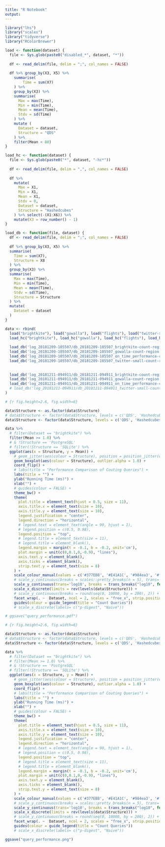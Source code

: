 ```yaml
---
title: "R Notebook"
output: 
---
```


```r
library("lhs")
library("scales")
library("tidyverse")
library("RColorBrewer")
```

```r
load <- function(dataset) {
  file <- Sys.glob(paste0("disabled_*", dataset, "*"))
  
  df <- read_delim(file, delim = ";", col_names = FALSE)
  
  df %>% group_by(X3, X5) %>%
    summarise(
        Time = sum(X7)
    ) %>% 
    group_by(X3) %>%
    summarise(
      Max = max(Time),
      Min = min(Time),
      Mean = mean(Time),
      Stdv = sd(Time)
    ) %>% 
    mutate (
      Dataset = dataset,
      Structure = "QDS"
    ) %>% 
    filter(Mean < 80)
}
```

```r
load_hc <- function(dataset) {
  file <- Sys.glob(paste0("*", dataset, "-hc*"))
  
  df <- read_delim(file, delim = ",", col_names = FALSE)
  
  df %>% 
    mutate(
      Max = X1,
      Min = X1,
      Mean = X1,
      Stdv = 0,
      Dataset = dataset,
      Structure = "Hashedcubes"
    ) %>% select(-(X1:X6)) %>%
    mutate(X3 = row_number() - 1)
}
```

```r
load_db <- function(file, dataset) {
  df <- read_delim(file, delim = ";", col_names = FALSE)
  
  df %>% group_by(X3, X5) %>%
  summarise(
    Time = sum(X7),
    Structure = X8
  ) %>%
  group_by(X3) %>%
  summarise(
    Max = max(Time),
    Min = min(Time),
    Mean = mean(Time),
    Stdv = sd(Time),
    Structure = Structure
  ) %>%
  mutate(
    Dataset = dataset
  )
}
```

```r
data <- rbind(
  load("brightkite"), load("gowalla"), load("flights"), load("twitter-small"),
  load_hc("brightkite"), load_hc("gowalla"), load_hc("flights"), load_hc("twitter-small"),
  
  load_db('log_20181209-105507/db_20181209-105507_brightkite-count-region.csv', 'brightkite'),
  load_db('log_20181209-105507/db_20181209-105507_gowalla-count-region.csv', 'gowalla'),
  load_db('log_20181209-105507/db_20181209-105507_on_time_performance-count-region.csv', 'flights'),
  load_db('log_20181209-105507/db_20181209-105507_twitter-small-count-region.csv', 'twitter-small'),
  
  
  load_db('log_20181211-094911/db_20181211-094911_brightkite-count-region.csv', 'brightkite'),
  load_db('log_20181211-094911/db_20181211-094911_gowalla-count-region.csv', 'gowalla'),
  load_db('log_20181211-094911/db_20181211-094911_on_time_performance-count-region.csv', 'flights')
  # load_db('log_20181211-094911/db_20181211-094911_twitter-small-count-region.csv', 'twitter-small')
)
```

```r
# {r fig.height=2.6, fig.width=6}

data$Structure <- as.factor(data$Structure)
# data$Structure <- factor(data$Structure, levels = c('QDS', 'Hashedcubes', 'PostgreSQL', 'MonetDB'))
data$Structure <- factor(data$Structure, levels = c('QDS', 'Hashedcubes', 'SQLite', 'PostgreSQL', 'MonetDB'))

data %>% 
  # filter(Dataset == "brightkite") %>%
  filter(Mean >= 1.0) %>%
  # & !Structure == 'PostgreSQL'
  # filter(!Structure == 'SQLite') %>%
  ggplot(aes(x = Structure, y = Mean)) + 
    # geom_jitter(aes(colour = Structure), position = position_jitter(width = .05), alpha = 0.5) +
    geom_boxplot(aes(colour = Structure), outlier.alpha = 1.0) + 
    coord_flip() + 
    # labs(title = "Performance Comparison of Couting Queries") +
    labs(title = "") +
    ylab("Running Time (ms)") +
    xlab("") +
    # guides(colour = FALSE) + 
    theme_bw() +
    theme(
      plot.title = element_text(hjust = 0.5, size = 11),
      axis.title.x = element_text(size = 10),
      axis.title.y = element_text(size = 10),
      legend.justification = "center",
      legend.direction = "horizontal",
      # legend.text = element_text(angle = 90, hjust = 1),
      # legend.position = c(0.5, 0.98),
      legend.position = "top",
      # legend.title = element_text(size = 11),
      # legend.title = element_blank(),
      legend.margin = margin(t = -0.1, b = -0.2, unit='cm'),
      plot.margin = unit(c(0,0.1,0,-0.9), "lines"),
      axis.text.y = element_blank(),
      axis.ticks = element_blank(),
      strip.text.y = element_text(size = 8)
    ) +
    scale_colour_manual(values = c('#377EB8', '#E41A1C', '#984ea3', '#ff7f00', '#4daf4a')) +
    # scale_y_continuous(breaks = scales::pretty_breaks(n = 5), trans='log2') +
    scale_y_continuous(trans='log10', breaks = trans_breaks("log10", function(x) 10^x), labels = trans_format("log10", math_format(10^.x))) +
    scale_x_discrete(limits = rev(levels(data$Structure))) +
    # scale_y_continuous(breaks = round(seq(0, 10000, by = 200), 2)) +
    facet_wrap(. ~  Dataset, ncol = 2, scales = "free_x", strip.position="right") +
    guides(colour = guide_legend(title = "Count Queries"))
    # scale_x_discrete(labels= c("p-digest", "Naive"))

# ggsave("query_performance.pdf")
```


```r
# {r fig.height=2.6, fig.width=6}

data$Structure <- as.factor(data$Structure)
# data$Structure <- factor(data$Structure, levels = c('QDS', 'Hashedcubes', 'PostgreSQL', 'MonetDB'))
data$Structure <- factor(data$Structure, levels = c('QDS', 'Hashedcubes', 'SQLite', 'PostgreSQL', 'MonetDB'))

data %>% 
  # filter(Dataset == "brightkite") %>%
  # filter(Mean >= 1.0) %>%
  # & !Structure == 'PostgreSQL'
  # filter(!Structure == 'SQLite') %>%
  ggplot(aes(x = Structure, y = Mean)) + 
    # geom_jitter(aes(colour = Structure), position = position_jitter(width = .05), alpha = 0.5) +
    geom_boxplot(aes(colour = Structure), outlier.alpha = 1.0) + 
    coord_flip() + 
    # labs(title = "Performance Comparison of Couting Queries") +
    labs(title = "") +
    ylab("Running Time (ms)") +
    xlab("") +
    # guides(colour = FALSE) + 
    theme_bw() +
    theme(
      plot.title = element_text(hjust = 0.5, size = 11),
      axis.title.x = element_text(size = 10),
      axis.title.y = element_text(size = 10),
      legend.justification = "center",
      legend.direction = "horizontal",
      # legend.text = element_text(angle = 90, hjust = 1),
      # legend.position = c(0.5, 0.98),
      legend.position = "top",
      # legend.title = element_text(size = 11),
      # legend.title = element_blank(),
      legend.margin = margin(t = -0.1, b = -0.2, unit='cm'),
      plot.margin = unit(c(0,0.1,0,-0.9), "lines"),
      axis.text.y = element_blank(),
      axis.ticks = element_blank(),
      strip.text.y = element_text(size = 8)
    ) +
    scale_colour_manual(values = c('#377EB8', '#E41A1C', '#984ea3', '#ff7f00', '#4daf4a')) +
    # scale_y_continuous(breaks = scales::pretty_breaks(n = 5), trans='log2') +
    scale_y_continuous(trans='log10', breaks = trans_breaks("log10", function(x) 10^x), labels = trans_format("log10", math_format(10^.x))) +
    scale_x_discrete(limits = rev(levels(data$Structure))) +
    # scale_y_continuous(breaks = round(seq(0, 10000, by = 200), 2)) +
    facet_wrap(. ~  Dataset, ncol = 2, scales = "free_x", strip.position="right") +
    guides(colour = guide_legend(title = "Count Queries"))
    # scale_x_discrete(labels= c("p-digest", "Naive"))

ggsave("query_performance.png")
```
